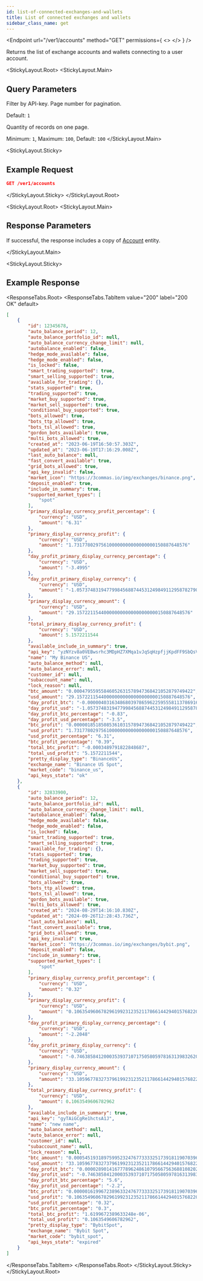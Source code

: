 ```yaml
---
id: list-of-connected-exchanges-and-wallets
title: List of connected exchanges and wallets
sidebar_class_name: get
---
```



<Endpoint
  url="/ver1/accounts"
  method="GET"
  permissions={
    <>
      <Permission title="Permission" description="ACCOUNTS_READ" />
      <Permission title="Security" description="SIGNED" />
    </>
  }
/>

Returns the list of exchange accounts and wallets connecting to a user account.

<StickyLayout.Root>
<StickyLayout.Main>

## Query Parameters

<ApiParam name='api_key' type='string' id="api_key">
  Filter by API-key.
</ApiParam>

<ApiParam name='page' type='integer' id="page">
  Page number for pagination. 
  
  Default: `1`
</ApiParam>

<ApiParam name='per_page' type='integer' id="page">
   Quantity of records on one page.

   Minimum: `1`, Maximum: `100`, Default: `100`
</ApiParam>
</StickyLayout.Main>

<StickyLayout.Sticky>

## Example Request

```json
GET /ver1/accounts
```
</StickyLayout.Sticky>
</StickyLayout.Root>

<StickyLayout.Root>
<StickyLayout.Main>

## Response Parameters 

If successful, the response includes a copy of [Account](/docs/account/0_account_entity.mdx) entity.

</StickyLayout.Main>


<StickyLayout.Sticky>
## Example Response
<ResponseTabs.Root>
<ResponseTabs.TabItem value="200" label="200 OK" default>

```json
[
    {
        "id": 12345678,
        "auto_balance_period": 12,
        "auto_balance_portfolio_id": null,
        "auto_balance_currency_change_limit": null,
        "autobalance_enabled": false,
        "hedge_mode_available": false,
        "hedge_mode_enabled": false,
        "is_locked": false,
        "smart_trading_supported": true,
        "smart_selling_supported": true,
        "available_for_trading": {},
        "stats_supported": true,
        "trading_supported": true,
        "market_buy_supported": true,
        "market_sell_supported": true,
        "conditional_buy_supported": true,
        "bots_allowed": true,
        "bots_ttp_allowed": true,
        "bots_tsl_allowed": true,
        "gordon_bots_available": true,
        "multi_bots_allowed": true,
        "created_at": "2023-06-19T16:50:57.303Z",
        "updated_at": "2023-06-19T17:16:29.008Z",
        "last_auto_balance": null,
        "fast_convert_available": true,
        "grid_bots_allowed": true,
        "api_key_invalid": false,
        "market_icon": "https://3commas.io/img/exchanges/binance.png",
        "deposit_enabled": true,
        "include_in_summary": true,
        "supported_market_types": [
            "spot"
        ],
        "primary_display_currency_profit_percentage": {
            "currency": "USD",
            "amount": "6.31"
        },
        "primary_display_currency_profit": {
            "currency": "USD",
            "amount": "1.731778029756100000000000000000150887648576"
        },
        "day_profit_primary_display_currency_percentage": {
            "currency": "USD",
            "amount": "-3.4995"
        },
        "day_profit_primary_display_currency": {
            "currency": "USD",
            "amount": "-1.0573748319477998456887445312498491129587827906685"
        },
        "primary_display_currency_amount": {
            "currency": "USD",
            "amount": "29.157221154400000000000000000000150887648576"
        },
        "total_primary_display_currency_profit": {
            "currency": "USD",
            "amount": 5.1572211544
        },
        "available_include_in_summary": true,
        "api_key": "yzNYzv8a0VEBwsrhc3MDpHZ7XMqa1vJqSqHzpfjjKpdFF9SbQsVQKRl3hKNyZU45",
        "name": "My Binance US",
        "auto_balance_method": null,
        "auto_balance_error": null,
        "customer_id": null,
        "subaccount_name": null,
        "lock_reason": null,
        "btc_amount": "0.00047955955846052631578947368421052879749422",
        "usd_amount": "29.157221154400000000000000000000150887648576",
        "day_profit_btc": "-0.000004031634868039786596225955581137869169682309539066",
        "day_profit_usd": "-1.0573748319477998456887445312498491129587827906685",
        "day_profit_btc_percentage": "-0.83",
        "day_profit_usd_percentage": "-3.5",
        "btc_profit": "0.00000185185085361031578947368421052879749422",
        "usd_profit": "1.731778029756100000000000000000150887648576",
        "usd_profit_percentage": "6.31",
        "btc_profit_percentage": "0.39",
        "total_btc_profit": "-0.0003489791822848687",
        "total_usd_profit": "5.1572211544",
        "pretty_display_type": "BinanceUs",
        "exchange_name": "Binance US Spot",
        "market_code": "binance_us",
        "api_keys_state": "ok"
    },
    {
        "id": 32833900,
        "auto_balance_period": 12,
        "auto_balance_portfolio_id": null,
        "auto_balance_currency_change_limit": null,
        "autobalance_enabled": false,
        "hedge_mode_available": false,
        "hedge_mode_enabled": false,
        "is_locked": false,
        "smart_trading_supported": true,
        "smart_selling_supported": true,
        "available_for_trading": {},
        "stats_supported": true,
        "trading_supported": true,
        "market_buy_supported": true,
        "market_sell_supported": true,
        "conditional_buy_supported": true,
        "bots_allowed": true,
        "bots_ttp_allowed": true,
        "bots_tsl_allowed": true,
        "gordon_bots_available": true,
        "multi_bots_allowed": true,
        "created_at": "2024-08-29T14:16:10.830Z",
        "updated_at": "2024-09-26T12:28:43.736Z",
        "last_auto_balance": null,
        "fast_convert_available": true,
        "grid_bots_allowed": true,
        "api_key_invalid": true,
        "market_icon": "https://3commas.io/img/exchanges/bybit.png",
        "deposit_enabled": false,
        "include_in_summary": true,
        "supported_market_types": [
            "spot"
        ],
        "primary_display_currency_profit_percentage": {
            "currency": "USD",
            "amount": "0.32"
        },
        "primary_display_currency_profit": {
            "currency": "USD",
            "amount": "0.10635496067829619923123521178661442940157682200204"
        },
        "day_profit_primary_display_currency_percentage": {
            "currency": "USD",
            "amount": "-2.2048"
        },
        "day_profit_primary_display_currency": {
            "currency": "USD",
            "amount": "-0.74638584120003539371071750580597816313983262001056"
        },
        "primary_display_currency_amount": {
            "currency": "USD",
            "amount": "33.10596778327379619923123521178661442940157682200204"
        },
        "total_primary_display_currency_profit": {
            "currency": "USD",
            "amount": 0.1063549606782962
        },
        "available_include_in_summary": true,
        "api_key": "gyTAiGCgRe1hctsA1J",
        "name": "new name",
        "auto_balance_method": null,
        "auto_balance_error": null,
        "customer_id": null,
        "subaccount_name": null,
        "lock_reason": null,
        "btc_amount": "0.000545193189759952324767733332517391811907039692",
        "usd_amount": "33.10596778327379619923123521178661442940157682200204",
        "day_profit_btc": "0.000028901416777896248610795667563688108202134512253672",
        "day_profit_usd": "-0.74638584120003539371071750580597816313983262001056",
        "day_profit_btc_percentage": "5.6",
        "day_profit_usd_percentage": "-2.2",
        "btc_profit": "0.000001619967238963324767733332517391811907039692",
        "usd_profit": "0.10635496067829619923123521178661442940157682200204",
        "usd_profit_percentage": "0.32",
        "btc_profit_percentage": "0.3",
        "total_btc_profit": "1.6199672389633248e-06",
        "total_usd_profit": "0.1063549606782962",
        "pretty_display_type": "BybitSpot",
        "exchange_name": "Bybit Spot",
        "market_code": "bybit_spot",
        "api_keys_state": "expired"
    }
]
```
  </ResponseTabs.TabItem>
</ResponseTabs.Root>
</StickyLayout.Sticky>
</StickyLayout.Root>

